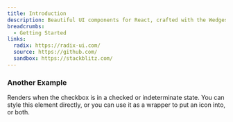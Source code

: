 ```yaml
---
title: Introduction
description: Beautiful UI components for React, crafted with the Wedges design system, Radix UI, and TailwindCSS.
breadcrumbs:
  - Getting Started
links:
  radix: https://radix-ui.com/
  source: https://github.com/
  sandbox: https://stackblitz.com/
---
```


<PreviewComponent name="AvatarDemo" />

### Another Example

Renders when the checkbox is in a checked or indeterminate state. You can style this element directly, or you can use it as a wrapper to put an icon into, or both.
